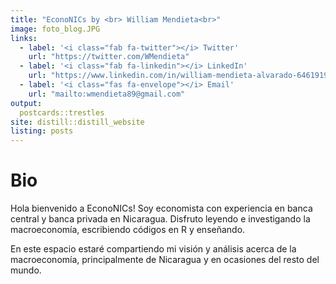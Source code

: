 ```yaml
---
title: "EconoNICs by <br> William Mendieta<br>"
image: foto_blog.JPG
links:
  - label: '<i class="fab fa-twitter"></i> Twitter'
    url: "https://twitter.com/WMendieta"
  - label: '<i class="fab fa-linkedin"></i> LinkedIn'
    url: "https://www.linkedin.com/in/william-mendieta-alvarado-64619197/"
  - label: '<i class="fas fa-envelope"></i> Email'
    url: "mailto:wmendieta89@gmail.com"    
output:
  postcards::trestles
site: distill::distill_website
listing: posts
---
```


# Bio

Hola bienvenido a EconoNICs! Soy economista con experiencia en banca central y banca privada en Nicaragua. Disfruto leyendo e investigando la macroeconomía, escribiendo códigos en R y enseñando. 

En este espacio estaré compartiendo mi visión y análisis acerca de la macroeconomía, principalmente de Nicaragua y en ocasiones del resto del mundo.



